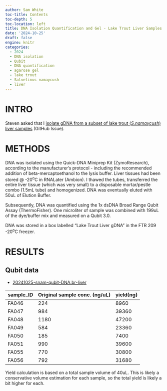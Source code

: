 ```yaml
---
author: Sam White
toc-title: Contents
toc-depth: 5
toc-location: left
title: DNA Isolation Quantification and Gel - Lake Trout Liver Samples
date: '2024-10-25'
draft: false
engine: knitr
categories: 
  - 2024
  - DNA isolation
  - Qubit
  - DNA quantification
  - agarose gel
  - lake trout
  - Salvelinus namaycush
  - liver
---
```

# INTRO

Steven asked that I [isolate gDNA from a subset of lake trout (_S.namaycush_) liver samples](https://github.com/RobertsLab/resources/issues/1981) (GitHub Issue).

# METHODS

DNA was isolated using the Quick-DNA Miniprep Kit (ZymoResearch), according to the manufacturer's protocol - including the recommended addition of beta-mercaptoethanol to the lysis buffer. Liver tissues had been stored @ -20<sup>o</sup>C in RNALater (Ambion). I thawed the tubes, transferred the entire liver tissue (which was very small) to a disposable mortar/pestle combo (1.5mL tube) and homogenized. DNA was eventually eluted with 50uL of Elution Buffer.

Subsequently, DNA was quantified using the 1x dsDNA Broad Range Qubit Assay (ThermoFisher). One microliter of sample was combined with 199uL of the dye/buffer mix and measured on a Qubit 3.0.

DNA was stored in a box labelled "Lake Trout Liver gDNA" in the FTR 209 -20<sup>o</sup>C freezer.


# RESULTS

## Qubit data

- [20241025-snam-qubit-DNA.br-liver](./20241025-snam-qubit-DNA.br-liver)


| sample_ID | Original sample conc. (ng/uL) | yield(ng) |
|-----------|-------------------------------|-----------|
| FA046     | 224                           | 8960      |
| FA047     | 984                           | 39360     |
| FA048     | 1180                          | 47200     |
| FA049     | 584                           | 23360     |
| FA050     | 185                           | 7400      |
| FA051     | 990                           | 39600     |
| FA055     | 770                           | 30800     |
| FA056     | 792                           | 31680     |

::: {.callout-note}
Yield calculation is based on a total sample volume of 40uL. This is likely a conservative volume estimation for each sample, so the total yield is likely a bit higher for each.
:::